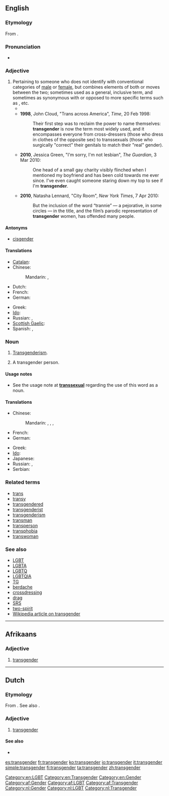 ==English==
{{wikipedia}}

===Etymology===
From {{prefix|trans|gender}}.

===Pronunciation===
* {{a|UK}} {{IPA|/tɹanzˈdʒɛndə/}}

===Adjective===
{{en-adj}}

# Pertaining to someone who does not identify with conventional categories of [[male]] or [[female]], but combines elements of both or moves between the two; sometimes used as a general, inclusive term, and sometimes as synonymous with or opposed to more specific terms such as {{term|transsexual}}, {{term|transvestite}} etc.
#* {{quote-journal|journal=Maximum rocknroll|issue=109‎|year=1992|passage=I think the new punk rockers are going to be more androgynous, more bisexual, more '''transgender''', more ethnically diverse and less willing to take shit than ...}}
#* '''1998''', John Cloud, "Trans across America", ''Time'', 20 Feb 1998:
#*: Their first step was to reclaim the power to name themselves: '''transgender''' is now the term most widely used, and it encompasses everyone from cross-dressers (those who dress in clothes of the opposite sex) to transsexuals (those who surgically "correct" their genitals to match their "real" gender).
#* '''2010''', Jessica Green, "I'm sorry, I'm not lesbian", ''The Guardian'', 3 Mar 2010:
#*: One head of a small gay charity visibly flinched when I mentioned my boyfriend and has been cold towards me ever since. I've even caught someone staring down my top to see if I'm '''transgender'''.
#* '''2010''', Natasha Lennard, "City Room", ''New York Times'', 7 Apr 2010:
#*: But the inclusion of the word “trannie” — a pejorative, in some circles — in the title, and the film’s parodic representation of '''transgender''' women, has offended many people.

====Antonyms====
* [[cisgender]]

====Translations====
{{trans-top|pertaining to (etc.)}}
* [[Catalan]]: {{t|ca|transgènere}}
* Chinese:
*: Mandarin: {{t|zh|跨性别|sc=Hani}}, {{t|zh|跨性别|tr=kuàxìngbié|sc=Hani}}
* Dutch: {{t|nl|transgender}}
* French: {{t+|fr|transgenre}}
* German: {{t|de|transgender}}
{{trans-mid}}
* Greek: {{t|el|διεμφυλικός|m|tr=diemfylikós}}
* [[Ido]]: {{t+|io|transgenra|xs=Ido}}
* Russian: {{t|ru|трансгендерный|tr=transgéndɛrnyj|sc=Cyrl}}, {{t|ru|транссексуальный|tr=transsɛksuál'nyj|sc=Cyrl}}
* [[Scottish Gaelic]]: {{t-|gd|tar-ghnèitheach|xs=Scottish Gaelic}}
* Spanish: {{t|es|transgénero|m}}, {{t|es|transgénera|f}}
{{trans-bottom}}

===Noun===
{{en-noun|-|s}}

# {{context|now|_|rare}} [[transgenderism|Transgenderism]].
# A transgender person.

====Usage notes====
* See the usage note at '''[[transsexual]]''' regarding the use of this word as a noun.

====Translations====
{{trans-top|a transgender person}}
* Chinese:
*: Mandarin: {{t|zh|跨性別的人|sc=Hani}}, {{t|zh|跨性别的人|tr=kuàxìngbié de rén|sc=Hani}}, {{t|zh|跨性別者|sc=Hani}}, {{t|zh|跨性别者|tr=kuàxìngbiézhě|sc=Hani}}
* French: {{t|fr|transgenre|m|f}}
* German: {{t|de|Transgender|m}}
{{trans-mid}}
* Greek: {{t|el|διεμφυλικός|m|tr=diemfylikós}}
* [[Ido]]: {{t|io|transgenro|xs=Ido}}
* Japanese: {{t|ja|トランスジェンダー|tr=toransujendā|sc=Jpan}}
* Russian: {{t|ru|трансгендер|m|tr=transgéndɛr|sc=Cyrl}}, {{t|ru|транссексуал|m|tr=transsɛksuál|sc=Cyrl}}
* Serbian: {{t|sr|transrodno|n|tr=трансродно|sc=Cyrl}}
{{trans-bottom}}

===Related terms===
* [[trans]]
* [[transy]]
* [[transgendered]]
* [[transgenderist]]
* [[transgenderism]]
* [[transman]]
* [[transperson]]
* [[transphobia]]
* [[transwoman]]

===See also===
* [[LGBT]]
* [[LGBTA]]
* [[LGBTQ]]
* [[LGBTQIA]]
* [[TG]]
* [[berdache]]
* [[crossdressing]]
* [[drag]]
* [[SRS]]
* [[two-spirit]]
* [[w:Transgender|Wikipedia article on transgender]]

[[Category:en:LGBT]]
[[Category:en:Transgender]]
[[Category:en:Gender]]

----

==Afrikaans==

===Adjective===
{{head|af|adjective}}

# [[#English|transgender]]

[[Category:af:Gender]]
[[Category:af:LGBT]]
[[Category:af:Transgender]]

----

==Dutch==

===Etymology===
From {{etyl|en|nl}} {{term|transgender|lang=en}}. See also {{term|gender|lang=nl}}.

===Adjective===
{{nl-adj|inv}}

# [[#English|transgender]]

====See also====
* {{l|nl|transseksueel}}

[[Category:nl:Gender]]
[[Category:nl:LGBT]]
[[Category:nl:Transgender]]

[[es:transgender]]
[[fr:transgender]]
[[ko:transgender]]
[[io:transgender]]
[[it:transgender]]
[[simple:transgender]]
[[fi:transgender]]
[[ta:transgender]]
[[zh:transgender]]